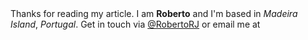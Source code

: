 
<Text>
    Thanks for reading my article. I am <strong>Roberto</strong> and I'm based in <i>Madeira Island</i>, <i>Portugal</i>.
    Get in touch via <a href="https://twitter.com/RobertoRJ">@RobertoRJ</a> or email me at <Obfuscate email="entrypoint@robertojesus.me" />
</Text>


